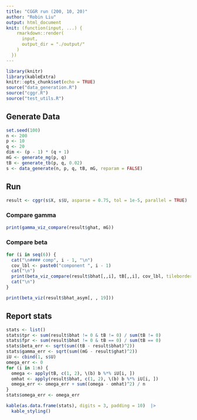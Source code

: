 ```yaml
---
title: "CGGR run (200, 10, 20)"
author: "Robin Liu"
output: html_document
knit: (function(input, ...) {
    rmarkdown::render(
      input,
      output_dir = "./output/"
    )
  })
---
```

```r
library(knitr)
library(kableExtra)
knitr::opts_chunk$set(echo = TRUE)
source("data_generation.R")
source("cggr.R")
source("test_utils.R")
```

## Generate Data
```r
set.seed(100)
n <- 200
p <- 10
q <- 20
dim <- (p - 1) * (q + 1)
mG <- generate_mg(p, q)
tB <- generate_tb(p, q, 0.02)
s <- data_generate(n, p, q, tB, mG, reparam = FALSE)
```

## Run
```r
result <- cggr(s$X, s$U, asparse = 0.75, tol = 1e-5, parallel = TRUE)
```

### Compare gamma
```r
print(gamma_viz_compare(result$ghat, mG))
```

### Compare beta {.tabset}
```r
for (i in seq(6)) {
  cat("\n#### comp", i - 1, "\n")
  cov_lbl <- paste0("component ", i - 1)
  cat("\n")
  print(beta_viz_compare(result$bhat[,,i], tB[,,i], cov_lbl, tileborder = T))
  cat("\n")
}
```

```r
print(beta_viz(result$bhat_asym[, , 19]))
```

## Report stats
```r
stats <- list()
stats$tpr <- sum(result$bhat != 0 & tB != 0) / sum(tB != 0)
stats$fpr <- sum(result$bhat != 0 & tB == 0) / sum(tB == 0)
stats$beta_err <- sqrt(sum((tB - result$bhat)^2))
stats$gamma_err <- sqrt(sum((mG - result$ghat)^2))
iU <- cbind(1, s$U)
omega_err <- 0
for (i in 1:n) {
  omega <- apply(tB, c(1, 2), \(b) b %*% iU[i, ])
  omhat <- apply(result$bhat, c(1, 2), \(b) b %*% iU[i, ])
  omega_err <- omega_err + sum((omega - omhat)^2) / n
}
stats$omega_err <- omega_err

kable(as.data.frame(stats), digits = 3, padding = 10)  |>
  kable_styling()
```

